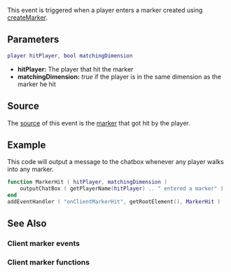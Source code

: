 
{{Client event}}
This event is triggered when a player enters a marker created using [[/createMarker.md|createMarker]].

==Parameters==
<syntaxhighlight lang="lua">
player hitPlayer, bool matchingDimension
</syntaxhighlight> 

*'''hitPlayer:''' The player that hit the marker
*'''matchingDimension:''' ''true'' if the player is in the same dimension as the marker he hit

==Source==
The [[/event_system#Event_source.md|source]] of this event is the [[/marker.md|marker]] that got hit by the player.

==Example== 
This code will output a message to the chatbox whenever any player walks into any marker.

<syntaxhighlight lang="lua">
function MarkerHit ( hitPlayer, matchingDimension )
	outputChatBox ( getPlayerName(hitPlayer) .. " entered a marker" )
end
addEventHandler ( "onClientMarkerHit", getRootElement(), MarkerHit )
</syntaxhighlight>

==See Also==
===Client marker events===
{{Client marker events}}
===Client marker functions===
{{Client_marker_functions}}